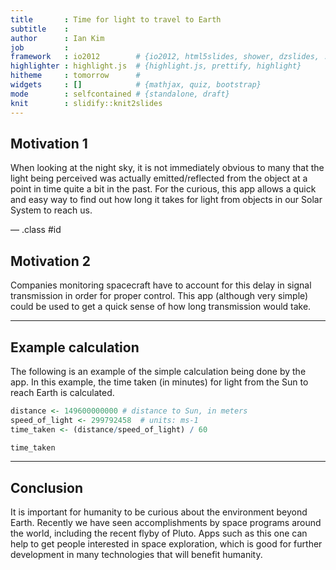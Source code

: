 ```yaml
---
title       : Time for light to travel to Earth
subtitle    : 
author      : Ian Kim
job         : 
framework   : io2012        # {io2012, html5slides, shower, dzslides, ...}
highlighter : highlight.js  # {highlight.js, prettify, highlight}
hitheme     : tomorrow      # 
widgets     : []            # {mathjax, quiz, bootstrap}
mode        : selfcontained # {standalone, draft}
knit        : slidify::knit2slides
---
```


## Motivation 1

When looking at the night sky, it is not immediately obvious to many that the light being perceived
was actually emitted/reflected from the object at a point in time quite a bit in the past.
For the curious, this app allows a quick and easy way to find out how long it takes for light from objects in 
our Solar System to reach us.

--- .class #id 

## Motivation 2

Companies monitoring spacecraft have to account for this delay in signal transmission in order for proper
control. This app (although very simple) could be used to get a quick sense of how long transmission would take.

---

## Example calculation

The following is an example of the simple calculation being done by the app. 
In this example, the time taken (in minutes) for light from the Sun to reach Earth is calculated.

```r
distance <- 149600000000 # distance to Sun, in meters
speed_of_light <- 299792458  # units: ms-1
time_taken <- (distance/speed_of_light) / 60

time_taken
```

---

## Conclusion

It is important for humanity to be curious about the environment beyond Earth. 
Recently we have seen accomplishments by space programs around the world, including the recent
flyby of Pluto.
Apps such as this one can help to get people interested in space exploration, which is good for
further development in many technologies that will benefit humanity.



